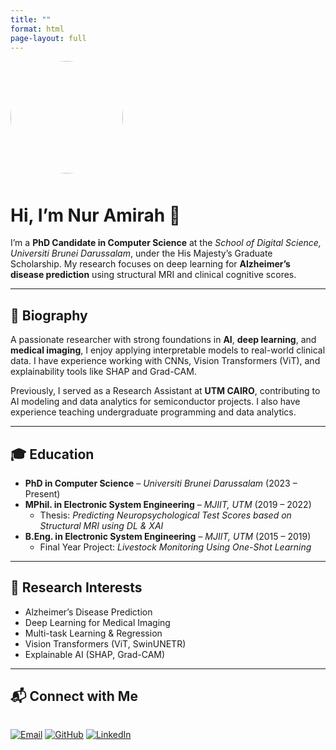 ```yaml
---
title: ""
format: html
page-layout: full
---
```


![](images/profile_amirah.jpg){width=180px height=180px style="object-fit: cover; border-radius: 50%; margin-bottom: 10px;"}


# Hi, I'm Nur Amirah 👋

I'm a **PhD Candidate in Computer Science** at the *School of Digital Science, Universiti Brunei Darussalam*, under the His Majesty’s Graduate Scholarship. My research focuses on deep learning for **Alzheimer's disease prediction** using structural MRI and clinical cognitive scores.

---

## 🧬 Biography

A passionate researcher with strong foundations in **AI**, **deep learning**, and **medical imaging**, I enjoy applying interpretable models to real-world clinical data. I have experience working with CNNs, Vision Transformers (ViT), and explainability tools like SHAP and Grad-CAM.

Previously, I served as a Research Assistant at **UTM CAIRO**, contributing to AI modeling and data analytics for semiconductor projects. I also have experience teaching undergraduate programming and data analytics.

---

## 🎓 Education

- **PhD in Computer Science** – *Universiti Brunei Darussalam* (2023 – Present)  
- **MPhil. in Electronic System Engineering** – *MJIIT, UTM* (2019 – 2022)  
  - Thesis: *Predicting Neuropsychological Test Scores based on Structural MRI using DL & XAI*  
- **B.Eng. in Electronic System Engineering** – *MJIIT, UTM* (2015 – 2019)  
  - Final Year Project: *Livestock Monitoring Using One-Shot Learning*

---

## 🔬 Research Interests

- Alzheimer’s Disease Prediction
- Deep Learning for Medical Imaging
- Multi-task Learning & Regression
- Vision Transformers (ViT, SwinUNETR)
- Explainable AI (SHAP, Grad-CAM)

---

## 📬 Connect with Me

<div style="display: flex; gap: 10px; margin-top: 10px;">

[![Email](https://img.shields.io/badge/Email-Contact-red?logo=gmail)](mailto:mirahhamid5496@gmail.com)
[![GitHub](https://img.shields.io/badge/GitHub-Profile-black?logo=github)](https://github.com/mirahhamid)
[![LinkedIn](https://img.shields.io/badge/LinkedIn-Profile-blue?logo=linkedin)](https://www.linkedin.com/in/nur-amirah-abd-hamid/)

</div>

